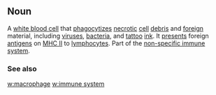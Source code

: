 ==Noun==

A [[white blood cell]] that [[phagocytize]]s [[necrotic]] [[cell]] [[debris]] and [[foreign]] material, including [[virus]]es, [[bacteria]], and [[tattoo]] [[ink]].  It [[present]]s foreign [[antigen]]s on [[MHC II]] to [[lymphocyte]]s.  Part of the [[non-specific immune system]].

===See also===
[[w:macrophage]]
[[w:immune system]]
